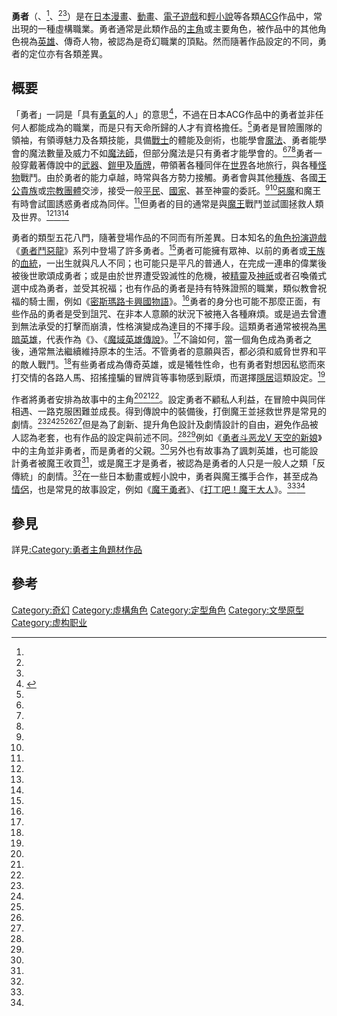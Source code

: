 {{noteTA
| G1=Games
}}
<!-- 注释: [[File:Dragon_Quest_III_Soshite_Densetsu_e_Boxart.jpg|thumb]]》的遊戲封面，該作的勇者羅德（ロト）是一般人成為勇者的例子<ref name="奇幻"/>]] --> 
'''勇者'''（{{jpn|j=勇者|hg=ゆうしゃ}}、{{lang-en|brave}}<ref name="奇幻" />、{{lang|en|hero}}<ref name="幻想" /><ref name="職業" />）是在[[日本|日本]][[漫畫|漫畫]]、[[動畫|動畫]]、[[電子遊戲|電子遊戲]]和[[輕小說|輕小說]]等各類[[ACG|ACG]]作品中，常出現的一種虛構職業。勇者通常是此類作品的[[主角|主角]]或主要角色，被作品中的其他角色視為[[英雄|英雄]]、傳奇人物，被認為是奇幻職業的頂點。然而隨著作品設定的不同，勇者的定位亦有各類差異。

== 概要 ==
「勇者」一詞是「具有[[勇氣|勇氣]]的人」的意思<ref name="奇幻">{{cite book|author1=高橋信之|title=《奇幻大事典：讓您創作的小說、漫畫、劇本再也不NG的專業指導書！》|publisher=瑞昇|location=台灣|isbn=9789865957964|pages=206~207頁}}</ref>，不過在日本ACG作品中的勇者並非任何人都能成為的職業，而是只有天命所歸的人才有資格擔任。<ref name="幻想"/>勇者是冒險團隊的領袖，有領導魅力及各類技能，具備[[勇士|戰士]]的體能及劍術，也能學會[[魔法|魔法]]、勇者能學會的魔法數量及威力不如[[魔法師|魔法師]]，但部分魔法是只有勇者才能學會的。<ref name="職業" /><ref name="幻想" /><ref name="用語"/>勇者一般穿戴著傳說中的[[武器|武器]]、[[鎧甲|鎧甲]]及[[盾牌|盾牌]]，帶領著各種同伴在[[世界|世界]]各地旅行，與各種[[怪物|怪物]]戰鬥。由於勇者的能力卓越，時常與各方勢力接觸。勇者會與其他[[種族|種族]]、各國[[貴族|王公貴族]]或[[宗教團體|宗教團體]]交涉，接受一般[[平民|平民]]、[[國家|國家]]、甚至神靈的委託。<ref name="奇幻"/><ref name="幻想" />[[惡魔|惡魔]]和魔王有時會試圖誘惑勇者成為同伴。<ref name="幻想" />但勇者的目的通常是與[[魔王|魔王]]戰鬥並試圖拯救人類及世界。<ref name="奇幻"/><ref name="幻想" /><ref name="職業" />

勇者的類型五花八門，隨著登場作品的不同而有所差異。日本知名的[[角色扮演遊戲|角色扮演遊戲]]《[[勇者鬥惡龍系列|勇者鬥惡龍]]》系列中登場了許多勇者。<ref name="職業" />勇者可能擁有眾神、以前的勇者或[[王族|王族]]的[[血統|血統]]，一出生就與凡人不同；也可能只是平凡的普通人，在完成一連串的偉業後被後世歌頌成勇者；或是由於世界遭受毀滅性的危機，被[[小仙子|精靈]]及[[神祇|神祇]]或者召喚儀式選中成為勇者，並受其祝福；也有作品的勇者是持有特殊證照的職業，類似教會祝福的騎士團，例如《[[密斯瑪路卡興國物語|密斯瑪路卡興國物語]]》。<ref name="奇幻"/>勇者的身分也可能不那麼正面，有些作品的勇者是受到詛咒、在非本人意願的狀況下被捲入各種麻煩。或是過去曾遭到無法承受的打擊而崩潰，性格演變成為達目的不擇手段。這類勇者通常被視為[[黑暗英雄|黑暗英雄]]，代表作為《{{link-ja|極道君漫遊記|ゴクドーくん漫遊記}}》、《[[魔域英雄傳說|魔域英雄傳說]]》。<ref name="奇幻"/>不論如何，當一個角色成為勇者之後，通常無法繼續維持原本的生活。不管勇者的意願與否，都必須和威脅世界和平的敵人戰鬥。<ref name="幻想"/>有些勇者成為傳奇英雄，或是犧牲性命，也有勇者對想因私慾而來打交情的各路人馬、招搖撞騙的冒牌貨等事物感到厭煩，而選擇[[隱居|隱居]]這類設定。<ref name="幻想"/>

作者將勇者安排為故事中的主角<ref name="幻想" /><ref name="職業" /><ref name="用語"/>。設定勇者不顧私人利益，在冒險中與同伴相遇、一路克服困難並成長。得到傳說中的裝備後，打倒魔王並拯救世界是常見的劇情。<ref name="奇幻"/><ref name="幻想" /><ref name="动漫" /><ref name="魔王" /><ref name="用語" />但是為了創新、提升角色設計及劇情設計的自由，避免作品被人認為老套，也有作品的設定與前述不同。<ref name="奇幻"/><ref name="職業" />例如《[[勇者斗恶龙V_天空的新娘|勇者斗恶龙V 天空的新娘]]》中的主角並非勇者，而是勇者的父親。<ref name="職業" />另外也有故事為了諷刺英雄，也可能設計勇者被魔王收買<ref name="半分" />，或是魔王才是勇者，被認為是勇者的人只是一般人之類「反傳統」的劇情。<ref name="奇幻"/>在一些日本動畫或輕小說中，勇者與魔王攜手合作，甚至成為[[情侶|情侶]]，也是常見的故事設定，例如《[[魔王勇者|魔王勇者]]》、《[[打工吧！魔王大人|打工吧！魔王大人]]》。<ref name="动漫"/><ref name="魔王" />
== 參見 ==
詳見[[:Category:勇者主角題材作品|:Category:勇者主角題材作品]]
 
== 參考 ==
{{Reflist|refs=
<ref name="幻想">{{cite book|author1=幻想職業案內所|title=《幻想世界的職業事典》|publisher=銘顯文化|location=台灣|isbn=9789863550594|pages=26~29頁}}</ref>
<ref name="職業">{{cite book|author1=Media-tech|title=《職業大百科》|publisher=銘顯文化|location=台灣|isbn=9789861718217|pages=82~84頁}}</ref>
<ref name="用語">{{cite book |author1=小谷真理 |title=《奇幻世界用語百科》 |publisher=楓樹林 |isbn=9789869628150 |page=192頁}}</ref>
<ref name="半分">{{cite web|title=『ドラクエビルダーズ』は「世界の半分をやろう」で「はい」を選んだあとの世界が舞台|url=http://www.gamespark.jp/article/2015/07/28/58875.html|publisher=gamespark.jp}}</ref>
<ref name="动漫">{{cite web|title=动漫中那些设定被颠覆的勇者 冒险打怪不再流行|url=http://acg.gamersky.com/otaku/zt/201507/622786.shtml|publisher=动漫星空}}</ref>
<ref name="魔王">{{cite web|title=魔王与勇者关系进化论|url=http://comic.qq.com/worldwind/stroll/27th/|publisher=腾讯动漫}}</ref>
}}

[[Category:奇幻|Category:奇幻]]
[[Category:虛構角色|Category:虛構角色]]
[[Category:定型角色|Category:定型角色]]
[[Category:文學原型|Category:文學原型]]
[[Category:虚构职业|Category:虚构职业]]